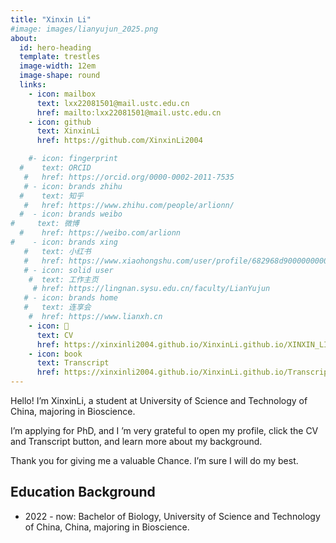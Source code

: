 ```yaml
---
title: "Xinxin Li"
#image: images/lianyujun_2025.png
about:
  id: hero-heading
  template: trestles
  image-width: 12em
  image-shape: round
  links:
    - icon: mailbox
      text: lxx22081501@mail.ustc.edu.cn
      href: mailto:lxx22081501@mail.ustc.edu.cn
    - icon: github
      text: XinxinLi
      href: https://github.com/XinxinLi2004

    #- icon: fingerprint
  #    text: ORCID
   #   href: https://orcid.org/0000-0002-2011-7535
   # - icon: brands zhihu
  #    text: 知乎
   #   href: https://www.zhihu.com/people/arlionn/
  #  - icon: brands weibo
#     text: 微博
  #    href: https://weibo.com/arlionn
#    - icon: brands xing
   #   text: 小红书
   #   href: https://www.xiaohongshu.com/user/profile/682968d9000000000a03da1a
   # - icon: solid user
    #  text: 工作主页
     # href: https://lingnan.sysu.edu.cn/faculty/LianYujun
   # - icon: brands home
   #   text: 连享会
    #  href: https://www.lianxh.cn
    - icon: 📝
      text: CV
      href: https://xinxinli2004.github.io/XinxinLi.github.io/XINXIN_LI_CV.pdf 
    - icon: book
      text: Transcript
      href: https://xinxinli2004.github.io/XinxinLi.github.io/Transcript.pdf      
---
```


::: {#hero-heading}

Hello! 
I'm XinxinLi, a student at University of Science and Technology of China, majoring in Bioscience.

I'm applying for PhD, and I 'm very grateful to open my profile, click the CV and Transcript button, and learn more about my background.

Thank you for giving me a valuable Chance. I'm sure I will do my best.

## Education Background


- 2022 - now: Bachelor of Biology, University of Science and Technology of China, China, majoring in Bioscience.

:::
